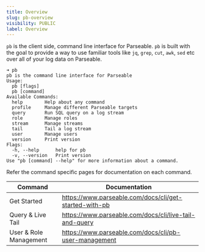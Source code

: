 ```yaml
---
title: Overview
slug: pb-overview
visibility: PUBLIC
label: Overview
---
```


<head>
<title>PB - Command Line Interface for Parseable | Parseable</title>
<meta charSet="utf-8" />
<meta name="twitter:card" content="summary" />
</head>

`pb` is the client side, command line interface for Parseable. `pb` is built with the goal to provide a way to use familiar tools like `jq`, `grep`, `cut`, `awk`, `sed` etc over all of your log data on Parseable.

```
➜ pb
pb is the command line interface for Parseable
Usage:
  pb [flags]
  pb [command]
Available Commands:
  help        Help about any command
  profile     Manage different Parseable targets
  query       Run SQL query on a log stream
  role        Manage roles
  stream      Manage streams
  tail        Tail a log stream
  user        Manage users
  version     Print version
Flags:
  -h, --help      help for pb
  -v, --version   Print version
Use "pb [command] --help" for more information about a command.
```

Refer the command specific pages for documentation on each command.

| Command                 | Documentation                                       |
|-----------------------  |-----------------------------------------------------|
| Get Started             | https://www.parseable.com/docs/cli/get-started-with-pb        |
| Query & Live Tail       | https://www.parseable.com/docs/cli/live-tail-and-query              |
| User & Role Management  | https://www.parseable.com/docs/cli/pb-user-management    |
